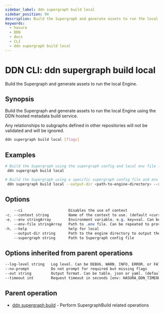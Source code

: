 ```yaml
---
sidebar_label: ddn supergraph build local
sidebar_position: 94
description: Build the Supergraph and generate assets to run the local Engine using the DDN CLI
keywords:
  - hasura
  - DDN
  - docs
  - CLI
  - ddn supergraph build local
---
```


# DDN CLI: ddn supergraph build local

Build the Supergraph and generate assets to run the local Engine.

## Synopsis

Build the Supergraph and generate assets to run the local Engine using the DDN hosted metadata build service.

Any relationships to subgraphs defined in other repositories will not be validated and will be ignored.

```bash
ddn supergraph build local [flags]
```

## Examples

```bash
# Build the Supergraph using the supergraph config and local env file from context and output it to default engine directory i.e. <project-root>/engine/build
 ddn supergraph build local

# Build the Supergraph using a specific supergraph config file and env file and output it to a specific directory
 ddn supergraph build local --output-dir <path-to-engine-directory> --supergraph supergraph.yaml --env-file .env
```

## Options

```sass
    --ci                     Disables the use of context
-c, --context string         Name of the context to use. (default <current_context>)
-e, --env stringArray        Environment variable, e.g. key=val. Can be repeated to provide multiple env vars
    --env-file stringArray   Path to .env file. Can be repeated to provide multiple env files
-h, --help                   help for local
    --output-dir string      Path to the engine directory to output the build artifacts. (defaults to `<project-root>/engine/build)
    --supergraph string      Path to Supergraph config file
```

## Options inherited from parent operations

```sass
--log-level string   Log level. Can be DEBUG, WARN, INFO, ERROR, or FATAL. (default "INFO")
--no-prompt          Do not prompt for required but missing flags
--out string         Output format. Can be table, json or yaml. (default "table")
--timeout int        Request timeout in seconds [env: HASURA_DDN_TIMEOUT] (default 100)
```

## Parent operation

- [ddn supergraph build](/reference/cli/commands/ddn_supergraph_build) - Perform SupergraphBuild related operations
